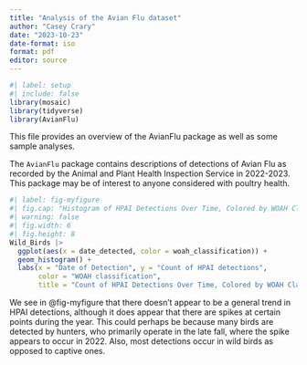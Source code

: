 ```yaml
---
title: "Analysis of the Avian Flu dataset"
author: "Casey Crary"
date: "2023-10-23"
date-format: iso
format: pdf
editor: source
---
```


```r
#| label: setup
#| include: false
library(mosaic)   
library(tidyverse)
library(AvianFlu)
```

This file provides an overview of the AvianFlu package as well as some sample analyses.

The `AvianFlu` package contains descriptions of detections of Avian Flu as recorded by the Animal and Plant Health Inspection Service in 2022-2023.
This package may be of interest to anyone considered with poultry health.

```r
#| label: fig-myfigure
#| fig.cap: "Histogram of HPAI Detections Over Time, Colored by WOAH Classification"
#| warning: false
#| fig.width: 6
#| fig.height: 8
Wild_Birds |>
  ggplot(aes(x = date_detected, color = woah_classification)) +
  geom_histogram() +
  labs(x = "Date of Detection", y = "Count of HPAI detections",
       color = "WOAH classification",
       title = "Count of HPAI Detections Over Time, Colored by WOAH Classification")
```

We see in @fig-myfigure that there doesn't appear to be a general trend in HPAI detections, although it does appear that there are spikes at certain points during the year.  This could perhaps be because many birds are detected by hunters, who primarily operate in the late fall, where the spike appears to occur in 2022.  Also, most detections occur in wild birds as opposed to captive ones.
